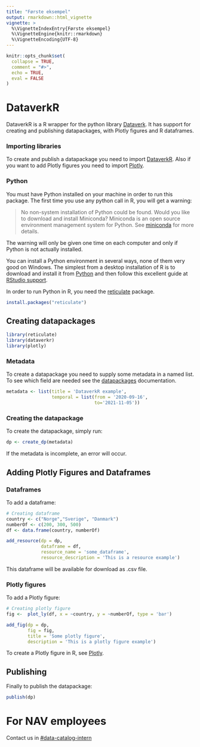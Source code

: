 ```yaml
---
title: "Første eksempel"
output: rmarkdown::html_vignette
vignette: >
  %\VignetteIndexEntry{Første eksempel}
  %\VignetteEngine{knitr::rmarkdown}
  %\VignetteEncoding{UTF-8}
---
```


```r
knitr::opts_chunk$set(
  collapse = TRUE,
  comment = "#>",
  echo = TRUE,
  eval = FALSE
)
```

# DataverkR

DataverkR is a R wrapper for the python library [Dataverk](https://pypi.org/project/dataverk/). It has support for creating and publishing datapackages, with Plotly figures and R dataframes.

### Importing libraries

To create and publish a datapackage you need to import [DataverkR](https://github.com/navikt/dataverkr). Also if you want to add Plotly figures you need to import [Plotly](https://plotly.com/r/).

### Python

You must have Python installed on your machine in order to run this package. The first time you use any python call in R, you will get a warning:

> No non-system installation of Python could be found. Would you like to download and install Miniconda? Miniconda is an open source environment management system for Python. See [miniconda](https://docs.conda.io/en/latest/miniconda.html) for more details.

The warning will only be given one time on each computer and only if Python is not actually installed.

You can install a Python environment in several ways, none of them very good on Windows. The simplest from a desktop installation of R is to download and install it from [Python](https://www.python.org/downloads/) and then follow this excellent guide at [RStudio support](https://support.rstudio.com/hc/en-us/articles/360023654474-Installing-and-Configuring-Python-with-RStudio).

In order to run Python in R, you need the [reticulate](https://cran.r-project.org/package=reticulate) package.

```r
install.packages("reticulate")
```

## Creating datapackages

```r
library(reticulate)
library(dataverkr)
library(plotly)
```



### Metadata

To create a datapackage you need to supply some metadata in a named list. To see which field are needed see the [datapackages](https://dataplattform.gitbook.io/nada/analyseplattform/dataverk/datapakker) documentation.

```r
metadata <- list(title = 'DataverkR example',
                 temporal = list(from = '2020-09-16',
                                 to='2021-11-05'))
```

### Creating the datapackage

To create the datapackage, simply run:

```r
dp <- create_dp(metadata)
```

If the metadata is incomplete, an error will occur.

## Adding Plotly Figures and Dataframes

### Dataframes

To add a dataframe:

```r
# Creating dataframe
country <- c("Norge","Sverige", "Danmark")
numberOf <- c(200, 300, 500)
df <- data.frame(country, numberOf)

add_resource(dp = dp,
             dataframe = df,
             resource_name = 'some_dataframe',
             resource_description = 'This is a resource example')
```

This dataframe will be available for download as .csv file.

### Plotly figures

To add a Plotly figure:

```r
# Creating plotly figure
fig <-  plot_ly(df, x = ~country, y = ~numberOf, type = 'bar')

add_fig(dp = dp,
        fig = fig,
        title = 'Some plotly figure', 
        description = 'This is a plotly figure example')
```

To create a Plotly figure in R, see [Plotly](https://plotly.com/r/).

## Publishing

Finally to publish the datapackage:

```r
publish(dp)
```

# For NAV employees

Contact us in [\#data-catalog-intern](https://nav-it.slack.com/archives/CQ9SV9DNE)
